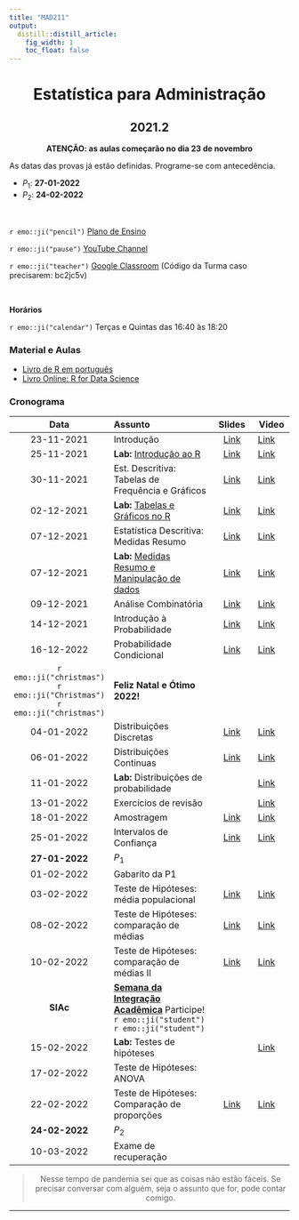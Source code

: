 ```yaml
---
title: "MAD211"
output:
  distill::distill_article: 
    fig_width: 1
    toc_float: false  
---
```


<center>

# Estatística para Administração

## 2021.2

**ATENÇÃO: as aulas começarão no dia 23 de novembro**

</center>

As datas das provas já estão definidas. Programe-se com antecedência. 

- $P_1$: **27-01-2022**
- $P_2$: **24-02-2022** 

</br>

`r emo::ji("pencil")` [Plano de Ensino](2021-2/Plano_MAD211_2021-2.pdf) 

`r emo::ji("pause")` [YouTube Channel](https://www.youtube.com/playlist?list=PLrqJCLOY0EkDc3zIhA0-Lk-M12FnReWwa) 

`r emo::ji("teacher")` [Google Classroom](https://classroom.google.com/c/NDI5NTM4Njk3ODg1?cjc=bc2jc5v)  (Código da Turma caso precisarem: bc2jc5v)

</br>

**Horários**    

`r emo::ji("calendar")` Terças e Quintas das 16:40 às 18:20 


### **Material e Aulas**

- [Livro de R em português](http://leg.ufpr.br/Rpira/Rpira.pdf) 
- [Livro Online: R for Data Science](https://r4ds.had.co.nz) 


### **Cronograma**


| Data  | Assunto                | Slides      | Video |
|:-----:|:-----------------------|:----------:|--------|
| 23-11-2021     | Introdução  | [Link](2021-2/MAD211_Aula01.pdf) | [Link](https://youtu.be/Kw9vC_yU4qU) | 
| 25-11-2021     | **Lab:** [Introdução ao R](https://ctruciosm.github.io/ACA-228/LabR_01)  | [Link](2021-2/LabR_01.pdf)  | [Link](https://youtu.be/5SMJsKamuSQ) | 
| 30-11-2021      | Est. Descritiva: Tabelas de Frequência e Gráficos   | [Link](2021-2/MAD211_Aula03.pdf) | [Link](https://youtu.be/W45bVRU6gF0) | 
| 02-12-2021      | **Lab:** [Tabelas e Gráficos no R](https://ctruciosm.github.io/ACA-228/LabR_02) | [Link](2021-2/LabR_02.pdf)  | [Link](https://youtu.be/s-pcmRTyZFk) |
| 07-12-2021      | Estatística Descritiva: Medidas Resumo  | [Link](2021-2/MAD211_Aula05.pdf)  | [Link](https://www.youtube.com/watch?v=rDfQ28ZVFiA&list=PLrqJCLOY0EkCcJCy9qRHgygfH_Dy14bho&index=5)  | 
| 07-12-2021      | **Lab:** [Medidas Resumo e Manipulação de dados](https://ctruciosm.github.io/ACA-228/LabR_04) | [Link](2021-2/LabR_04.pdf)  | [Link](https://www.youtube.com/watch?v=KjjDLw0o_Rg&list=PLrqJCLOY0EkCcJCy9qRHgygfH_Dy14bho&index=6) | 
| 09-12-2021      | Análise Combinatória   | [Link](2021-2/MAD211_Aula07.pdf)  | [Link](https://youtu.be/92r6xprL1D4) | 
| 14-12-2021      | Introdução à Probabilidade  | [Link](2021-2/MAD211_Aula08.pdf)  | [Link](https://www.youtube.com/watch?v=PWtN_tLdrQ8&list=PLrqJCLOY0EkDsfP4n9UD91-Gh1cMjceRP&index=8)  | 
| 16-12-2022      | Probabilidade Condicional   | [Link](2021-2/MAD211_Aula09.pdf)  | [Link](https://youtu.be/r_1xJvrlAkI)  |
| `r emo::ji("christmas")` `r emo::ji("Christmas")` `r emo::ji("christmas")`   |    **Feliz Natal e Ótimo 2022!**     |  |  | 
| 04-01-2022      | Distribuições Discretas   |[Link](2021-2/MAD211_Aula10.pdf)  |  [Link](https://youtu.be/XWofjlFzilQ)| 
| 06-01-2022      | Distribuições Continuas | [Link](2021-2/MAD211_Aula11.pdf) | [Link](https://youtu.be/izrsmOQQzY0)  | 
| 11-01-2022      | **Lab:** Distribuições de probabilidade  |  | [Link](https://www.youtube.com/watch?v=2B4lkkOiIj0&list=PLrqJCLOY0EkCcJCy9qRHgygfH_Dy14bho&index=11)  | 
| 13-01-2022      | Exercícios de revisão |  | [Link](https://youtu.be/BJMeehoOmak)  | 
| 18-01-2022      | Amostragem | [Link](2021-2/MAD211_Aula12.pdf) | [Link](https://www.youtube.com/watch?v=bfnpRb7V8yc&list=PLrqJCLOY0EkCcJCy9qRHgygfH_Dy14bho&index=13) | 
| 25-01-2022      | Intervalos de Confiança | [Link](2021-2/MAD211_Aula13.pdf)  | [Link](https://www.youtube.com/watch?v=8fxiP6UqVr4&list=PLrqJCLOY0EkCcJCy9qRHgygfH_Dy14bho&index=14) | 
| **27-01-2022**  | $P_1$  |  |   | 
| 01-02-2022      | Gabarito da P1 |  |   |
| 03-02-2022     | Teste de Hipóteses: média populacional  | [Link](2021-2/MAD211_Aula14.pdf) | [Link](https://youtu.be/M5yMl3kRn08) | 
| 08-02-2022     | Teste de Hipóteses: comparação de médias   | [Link](2021-2/MAD211_Aula15.pdf) |  [Link](https://www.youtube.com/watch?v=WQS8DGZBtYU&list=PLrqJCLOY0EkCcJCy9qRHgygfH_Dy14bho&index=16) | 
| 10-02-2022       | Teste de Hipóteses: comparação de médias II  | [Link](2021-2/MAD211_Aula15.pdf)  | [Link](https://youtu.be/Aii3Quo7VJ8) | 
| **SIAc**     | [**Semana da Integração Acadêmica**](https://siac.ufrj.br) Participe! `r emo::ji("student")`  `r emo::ji("student")` |   |  | 
| 15-02-2022      | **Lab:** Testes de hipóteses |  | [Link](https://www.youtube.com/watch?v=1uDUq_Dnars&list=PLrqJCLOY0EkCcJCy9qRHgygfH_Dy14bho&index=18)  | 
| 17-02-2022     | Teste de Hipóteses: ANOVA   |   |   | 
| 22-02-2022      | Teste de Hipóteses: Comparação de proporções |  [Link](2021-2/MAD211_Aula17.pdf)   | [Link](https://www.youtube.com/watch?v=cC9fQRjFicg&list=PLrqJCLOY0EkCcJCy9qRHgygfH_Dy14bho&index=20) |
| **24-02-2022**      | $P_2$  |  |   | 
| 10-03-2022      | Exame de recuperação |  |   | 



<center>

> Nesse tempo de pandemia sei que as coisas não estão fáceis. Se precisar conversar com alguém, seja o assunto que for,  pode contar comigo. 

</center>



---- 